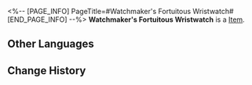 <%-- [PAGE_INFO]
PageTitle=#Watchmaker's Fortuitous Wristwatch#
[END_PAGE_INFO] --%>
{{Item Infobox
|id          = 31182
|image       = Item Watchmaker's Fortuitous Wristwatch.png
|type        = 
|invCategory = Relics
|rarity      = 2
|effect      = 
|description = A wristwatch of fine craftsmanship. It contains a unique watch face and clock hands. It is said to be the symbol of good luck in the Dreamscape.
|source1     = [[Cavern of Corrosion: The Reverie (Dreamscape)]]
}}
'''Watchmaker's Fortuitous Wristwatch''' is a [[Item]].

==Other Languages==
{{Other Languages
|en   = Watchmaker's Fortuitous Wristwatch
|zhs  = 钟表匠的交运腕表
|zht  = 鐘錶匠的交運腕錶
|ja   = 時計屋の運を引き寄せる腕時計
|ko   = 시계공의 행운 손목시계
|es   = Reloj de la fortuna del Relojero
|fr   = Montre providentielle de l'Horloger
|ru   = Счастливые часы Часовщика
|th   = Watchmaker's Fortuitous Wristwatch
|vi   = Đồng Hồ May Mắn Thợ Đồng Hồ
|de   = Glückbringende Armbanduhr des Uhrmachers
|id   = Watchmaker's Fortuitous Wristwatch
|pt   = Relógio de Pulso Fortuito do Relojoeiro
}}

==Change History==
{{Change History|2.0}}